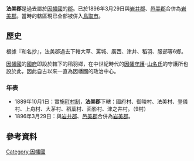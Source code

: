 {{日本郡 (廢除)
| 郡 = 法美郡
| 日文原名 = 法美郡
| 平假名 = ほうみぐん
| 羅馬字拼音 = Hōmi-gun
| 地圖 =
| 廢除時間 = 1896年3月29日
| 廢除理由 = 合併
| 廢除時處置 = [[岩井郡|岩井郡]]、[[邑美郡|邑美郡]]、'''法美郡''' → [[岩美郡|岩美郡]]
| 現在郡 = 鳥取市
| 都道府縣 = 鳥取縣
| 編號 = 
| 町 = 
| 村 = 9
| 經度 = 
| 緯度 = 
| 註記 = 
|}}
'''法美郡'''是過去屬於[[因幡國|因幡國]]的[[郡|郡]]。已於1896年3月29日與[[岩井郡|岩井郡]]、[[邑美郡|邑美郡]]合併為[[岩美郡|岩美郡]]。當時的轄區現已全部被併入[[鳥取市|鳥取市]]。

==歷史==
根據『和名抄』，法美郡過去下轄大草、罵城、廣西、津井、稻羽、服部等6鄉。

[[因幡國|因幡國]]的[[國府_(日本歷史)|國府]]即設於轄下的稻羽鄉，在中世紀時代的[[因幡守護|因幡守護]]･[[山名氏|山名氏]]的守護所也設於此，因此自古以來一直為因幡國的政治中心。

===年表===
* 1889年10月1日：實施[[町村制|町村制]]，'''法美郡'''下轄：國府村、御陵村、法美村、登儀村、上舟村、大茅村、稻葉村、面影村、津之井村。（9村）
* 1896年3月29日：與[[岩井郡|岩井郡]]、[[邑美郡|邑美郡]]合併為[[岩美郡|岩美郡]]。

==參考資料==
{{reflist}}

{{因幡國的郡}}

[[Category:因幡國|Category:因幡國]]